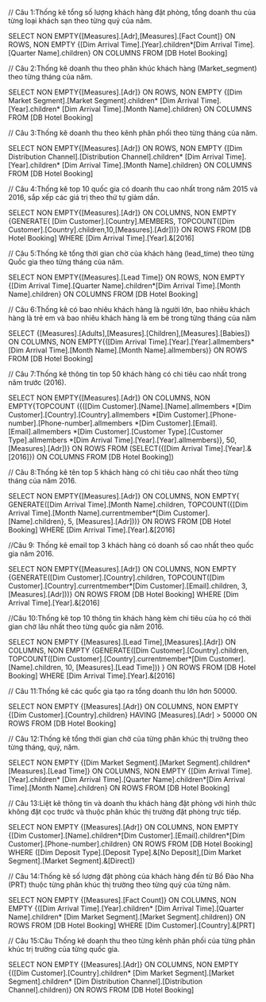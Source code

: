﻿// Câu 1:Thống kê tổng số lượng khách hàng đặt phòng, tổng doanh thu của từng loại khách sạn theo từng quý của năm.

SELECT NON EMPTY{[Measures].[Adr],[Measures].[Fact Count]} ON ROWS,
NON EMPTY {[Dim Arrival Time].[Year].children*[Dim Arrival Time].[Quarter Name].children} ON COLUMNS
FROM [DB Hotel Booking]

// Câu 2:Thống kê doanh thu theo phân khúc khách hàng (Market_segment) theo từng tháng của năm.

SELECT NON EMPTY{[Measures].[Adr]} ON ROWS,
NON EMPTY {[Dim Market Segment].[Market Segment].children*
			[Dim Arrival Time].[Year].children*
			[Dim Arrival Time].[Month Name].children} ON COLUMNS
FROM [DB Hotel Booking]

// Câu 3:Thống kê doanh thu theo kênh phân phối theo từng tháng của năm.

SELECT NON EMPTY{[Measures].[Adr]} ON ROWS,
NON EMPTY {[Dim Distribution Channel].[Distribution Channel].children*
			[Dim Arrival Time].[Year].children*
			[Dim Arrival Time].[Month Name].children} ON COLUMNS
FROM [DB Hotel Booking]

// Câu 4:Thống kê top 10 quốc gia có doanh thu cao nhất trong năm 2015 và 2016, sắp xếp các giá trị theo thứ tự giảm dần.

SELECT NON EMPTY{[Measures].[Adr]} ON COLUMNS,
NON EMPTY {GENERATE(
				[Dim Customer].[Country].MEMBERS,
				TOPCOUNT([Dim Customer].[Country].children,10,[Measures].[Adr]))} ON ROWS
FROM [DB Hotel Booking]
WHERE [Dim Arrival Time].[Year].&[2016]

// Câu 5:Thống kê tổng thời gian chờ của khách hàng (lead_time) theo từng Quốc gia theo từng tháng của năm.

SELECT NON EMPTY{[Measures].[Lead Time]} ON ROWS,
NON EMPTY {[Dim Arrival Time].[Quarter Name].children*[Dim Arrival Time].[Month Name].children} ON COLUMNS
FROM [DB Hotel Booking]

//  Câu 6:Thống kê có bao nhiêu khách hàng là người lớn, bao nhiêu khách hàng là trẻ em và bao nhiêu khách hàng là em bé trong từng tháng của năm

SELECT {[Measures].[Adults],[Measures].[Children],[Measures].[Babies]} ON COLUMNS,
NON EMPTY{([Dim Arrival Time].[Year].[Year].allmembers*
			[Dim Arrival Time].[Month Name].[Month Name].allmembers)} ON ROWS
FROM [DB Hotel Booking]

// Câu 7:Thống kê thông tin top 50 khách hàng có chi tiêu cao nhất trong năm trước (2016).

SELECT NON EMPTY{[Measures].[Adr]} ON COLUMNS,
NON EMPTY{TOPCOUNT
			({([Dim Customer].[Name].[Name].allmembers
			*[Dim Customer].[Country].[Country].allmembers
			*[Dim Customer].[Phone-number].[Phone-number].allmembers
			*[Dim Customer].[Email].[Email].allmembers
			*[Dim Customer].[Customer Type].[Customer Type].allmembers
			*[Dim Arrival Time].[Year].[Year].allmembers)}, 50, [Measures].[Adr])} ON ROWS
FROM (SELECT({[Dim Arrival Time].[Year].&[2016]}) ON COLUMNS FROM [DB Hotel Booking])

// Câu 8:Thống kê tên top 5 khách hàng có chi tiêu cao nhất theo từng tháng của năm 2016.

SELECT NON EMPTY{[Measures].[Adr]} ON COLUMNS,
NON EMPTY{
			GENERATE([Dim Arrival Time].[Month Name].children,
			TOPCOUNT({[Dim Arrival Time].[Month Name].currentmember*[Dim Customer].[Name].children},
					5, [Measures].[Adr]))} ON ROWS
FROM [DB Hotel Booking]
WHERE [Dim Arrival Time].[Year].&[2016]

//Câu 9: Thống kê email top 3 khách hàng có doanh số cao nhất theo quốc gia năm 2016.

SELECT NON EMPTY{[Measures].[Adr]} ON COLUMNS,
NON EMPTY {GENERATE([Dim Customer].[Country].children,
			TOPCOUNT([Dim Customer].[Country].currentmember*[Dim Customer].[Email].children,
					3, [Measures].[Adr]))} ON ROWS
FROM [DB Hotel Booking]
WHERE [Dim Arrival Time].[Year].&[2016]

//Câu 10:Thống kê top 10 thông tin khách hàng kèm chi tiêu của họ có thời gian chờ lâu nhất theo từng quốc gia năm 2016.

SELECT NON EMPTY {[Measures].[Lead Time],[Measures].[Adr]} ON COLUMNS,
NON EMPTY {GENERATE([Dim Customer].[Country].children,
			TOPCOUNT([Dim Customer].[Country].currentmember*[Dim Customer].[Name].children,
						10, [Measures].[Lead Time])) } ON ROWS
FROM [DB Hotel Booking] WHERE [Dim Arrival Time].[Year].&[2016]

// Câu 11:Thống kê các quốc gia tạo ra tổng doanh thu lớn hơn 50000.

SELECT NON EMPTY {[Measures].[Adr]} ON COLUMNS,
NON EMPTY {[Dim Customer].[Country].children}
HAVING [Measures].[Adr] > 50000 ON ROWS
FROM [DB Hotel Booking]

// Câu 12:Thống kê tổng thời gian chờ của từng phân khúc thị trường theo từng tháng, quý, năm.

SELECT NON EMPTY {[Dim Market Segment].[Market Segment].children*[Measures].[Lead Time]} ON COLUMNS,
NON EMPTY {[Dim Arrival Time].[Year].children*
			[Dim Arrival Time].[Quarter Name].children*[Dim Arrival Time].[Month Name].children} ON ROWS
FROM [DB Hotel Booking]

// Câu 13:Liệt kê thông tin và doanh thu khách hàng đặt phòng với hình thức không đặt cọc trước và thuộc phân khúc thị trường đặt phòng trực tiếp.

SELECT NON EMPTY {[Measures].[Adr]} ON COLUMNS,
NON EMPTY {[Dim Customer].[Name].children*[Dim Customer].[Email].children*[Dim Customer].[Phone-number].children} ON ROWS
FROM [DB Hotel Booking]
WHERE ([Dim Deposit Type].[Deposit Type].&[No Deposit],[Dim Market Segment].[Market Segment].&[Direct])

// Câu 14:Thống kê số lượng đặt phòng của khách hàng đến từ Bồ Đào Nha (PRT) thuộc từng phân khúc thị trường theo từng quý của từng năm.

SELECT NON EMPTY {[Measures].[Fact Count]} ON COLUMNS,
NON EMPTY {([Dim Arrival Time].[Year].children*
			[Dim Arrival Time].[Quarter Name].children*
			[Dim Market Segment].[Market Segment].children)} ON ROWS
FROM [DB Hotel Booking]
WHERE [Dim Customer].[Country].&[PRT]

// Câu 15:Câu Thống kê doanh thu theo từng kênh phân phối của từng phân khúc trị trường của từng quốc gia.

SELECT NON EMPTY {[Measures].[Adr]} ON COLUMNS,
NON EMPTY {([Dim Customer].[Country].children*
			[Dim Market Segment].[Market Segment].children*
			[Dim Distribution Channel].[Distribution Channel].children)} ON ROWS
FROM [DB Hotel Booking]